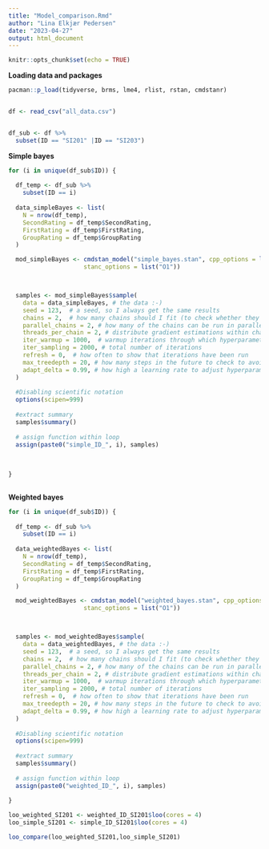 ```yaml
---
title: "Model_comparison.Rmd"
author: "Lina Elkjær Pedersen"
date: "2023-04-27"
output: html_document
---
```


```r
knitr::opts_chunk$set(echo = TRUE)
```




**Loading data and packages**
```r
pacman::p_load(tidyverse, brms, lme4, rlist, rstan, cmdstanr)


df <- read_csv("all_data.csv")


df_sub <- df %>% 
  subset(ID == "SI201" |ID == "SI203")

```


**Simple bayes** 
```r

for (i in unique(df_sub$ID)) { 
  
  df_temp <- df_sub %>% 
    subset(ID == i)
  
  data_simpleBayes <- list(
    N = nrow(df_temp),
    SecondRating = df_temp$SecondRating,
    FirstRating = df_temp$FirstRating,
    GroupRating = df_temp$GroupRating
  )

  mod_simpleBayes <- cmdstan_model("simple_bayes.stan", cpp_options = list(stan_threads = TRUE),
                     stanc_options = list("O1"))



  samples <- mod_simpleBayes$sample(
    data = data_simpleBayes, # the data :-)
    seed = 123,  # a seed, so I always get the same results
    chains = 2,  # how many chains should I fit (to check whether they give the same results)
    parallel_chains = 2, # how many of the chains can be run in parallel?
    threads_per_chain = 2, # distribute gradient estimations within chain across multiple cores
    iter_warmup = 1000,  # warmup iterations through which hyperparameters (steps and step length) are adjusted
    iter_sampling = 2000, # total number of iterations
    refresh = 0,  # how often to show that iterations have been run
    max_treedepth = 20, # how many steps in the future to check to avoid u-turns
    adapt_delta = 0.99, # how high a learning rate to adjust hyperparameters during warmup
  )
  
  #Disabling scientific notation
  options(scipen=999)
    
  #extract summary 
  samples$summary()
  
  # assign function within loop
  assign(paste0("simple_ID_", i), samples)
  
  
    
}
  
```



**Weighted bayes** 
```r

for (i in unique(df_sub$ID)) { 
  
  df_temp <- df_sub %>% 
    subset(ID == i)
  
  data_weightedBayes <- list(
    N = nrow(df_temp),
    SecondRating = df_temp$SecondRating,
    FirstRating = df_temp$FirstRating,
    GroupRating = df_temp$GroupRating
  )

  mod_weightedBayes <- cmdstan_model("weighted_bayes.stan", cpp_options = list(stan_threads = TRUE),
                     stanc_options = list("O1"))



  samples <- mod_weightedBayes$sample(
    data = data_weightedBayes, # the data :-)
    seed = 123,  # a seed, so I always get the same results
    chains = 2,  # how many chains should I fit (to check whether they give the same results)
    parallel_chains = 2, # how many of the chains can be run in parallel?
    threads_per_chain = 2, # distribute gradient estimations within chain across multiple cores
    iter_warmup = 1000,  # warmup iterations through which hyperparameters (steps and step length) are adjusted
    iter_sampling = 2000, # total number of iterations
    refresh = 0,  # how often to show that iterations have been run
    max_treedepth = 20, # how many steps in the future to check to avoid u-turns
    adapt_delta = 0.99, # how high a learning rate to adjust hyperparameters during warmup
  )
  
  #Disabling scientific notation
  options(scipen=999)
    
  #extract summary 
  samples$summary()
  
  # assign function within loop
  assign(paste0("weighted_ID_", i), samples)
  
}
```

```r

loo_weighted_SI201 <- weighted_ID_SI201$loo(cores = 4)
loo_simple_SI201 <- simple_ID_SI201$loo(cores = 4)

loo_compare(loo_weighted_SI201,loo_simple_SI201)


```

